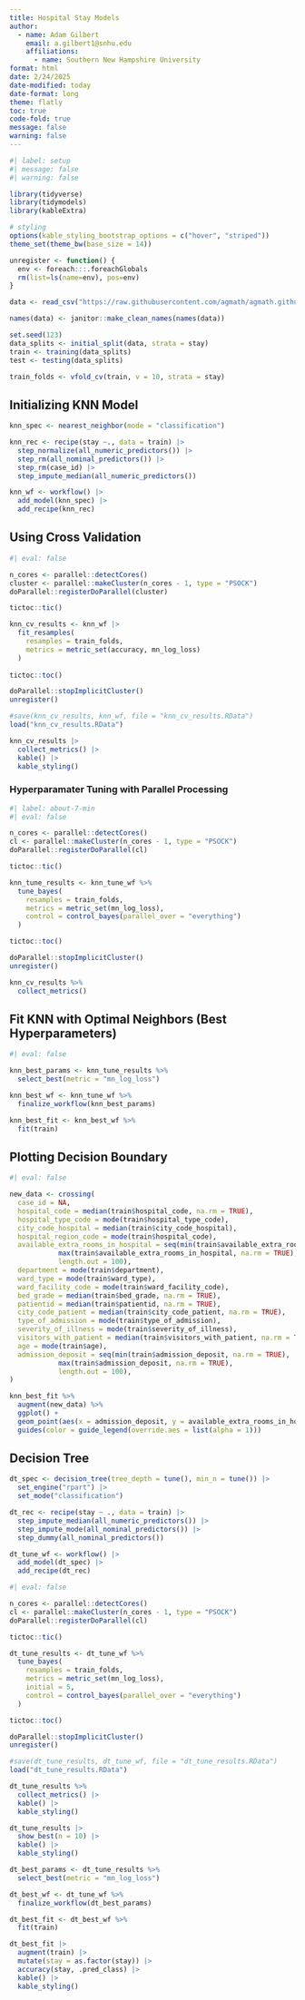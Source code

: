 ```yaml
---
title: Hospital Stay Models
author: 
  - name: Adam Gilbert
    email: a.gilbert1@snhu.edu
    affiliations: 
      - name: Southern New Hampshire University
format: html
date: 2/24/2025
date-modified: today
date-format: long
theme: flatly
toc: true
code-fold: true
message: false
warning: false
---
```


```r
#| label: setup
#| message: false
#| warning: false

library(tidyverse)
library(tidymodels)
library(kableExtra)

# styling
options(kable_styling_bootstrap_options = c("hover", "striped"))
theme_set(theme_bw(base_size = 14))

unregister <- function() {
  env <- foreach:::.foreachGlobals
  rm(list=ls(name=env), pos=env)
}

data <- read_csv("https://raw.githubusercontent.com/agmath/agmath.github.io/master/data/classification/hospital_stays_small.csv")

names(data) <- janitor::make_clean_names(names(data))

set.seed(123)
data_splits <- initial_split(data, strata = stay)
train <- training(data_splits)
test <- testing(data_splits)

train_folds <- vfold_cv(train, v = 10, strata = stay)

```

## Initializing KNN Model

```r

knn_spec <- nearest_neighbor(mode = "classification")

knn_rec <- recipe(stay ~., data = train) |>
  step_normalize(all_numeric_predictors()) |>
  step_rm(all_nominal_predictors()) |>
  step_rm(case_id) |>
  step_impute_median(all_numeric_predictors())

knn_wf <- workflow() |>
  add_model(knn_spec) |>
  add_recipe(knn_rec)

```

## Using Cross Validation

```r
#| eval: false

n_cores <- parallel::detectCores()
cluster <- parallel::makeCluster(n_cores - 1, type = "PSOCK")
doParallel::registerDoParallel(cluster)

tictoc::tic()

knn_cv_results <- knn_wf |>
  fit_resamples(
    resamples = train_folds,
    metrics = metric_set(accuracy, mn_log_loss)
  )
  
tictoc::toc()

doParallel::stopImplicitCluster()
unregister()

```

```r
#save(knn_cv_results, knn_wf, file = "knn_cv_results.RData")
load("knn_cv_results.RData")

knn_cv_results |>
  collect_metrics() |>
  kable() |>
  kable_styling()

```

### Hyperparamater Tuning with Parallel Processing

```r
#| label: about-7-min
#| eval: false

n_cores <- parallel::detectCores()
cl <- parallel::makeCluster(n_cores - 1, type = "PSOCK")
doParallel::registerDoParallel(cl)

tictoc::tic()

knn_tune_results <- knn_tune_wf %>%
  tune_bayes(
    resamples = train_folds,
    metrics = metric_set(mn_log_loss),
    control = control_bayes(parallel_over = "everything")
  )

tictoc::toc()

doParallel::stopImplicitCluster()
unregister()

knn_cv_results %>%
  collect_metrics()

```

## Fit KNN with Optimal Neighbors (Best Hyperparameters)

```r
#| eval: false

knn_best_params <- knn_tune_results %>%
  select_best(metric = "mn_log_loss")

knn_best_wf <- knn_tune_wf %>%
  finalize_workflow(knn_best_params)

knn_best_fit <- knn_best_wf %>%
  fit(train)

```

## Plotting Decision Boundary

```r
#| eval: false

new_data <- crossing(
  case_id = NA,
  hospital_code = median(train$hospital_code, na.rm = TRUE),
  hospital_type_code = mode(train$hospital_type_code),
  city_code_hospital = median(train$city_code_hospital),
  hospital_region_code = mode(train$hospital_code),
  available_extra_rooms_in_hospital = seq(min(train$available_extra_rooms_in_hospital, na.rm = TRUE),
            max(train$available_extra_rooms_in_hospital, na.rm = TRUE), 
            length.out = 100),
  department = mode(train$department),
  ward_type = mode(train$ward_type),
  ward_facility_code = mode(train$ward_facility_code),
  bed_grade = median(train$bed_grade, na.rm = TRUE),
  patientid = median(train$patientid, na.rm = TRUE),
  city_code_patient = median(train$city_code_patient, na.rm = TRUE),
  type_of_admission = mode(train$type_of_admission),
  severity_of_illness = mode(train$severity_of_illness),
  visitors_with_patient = median(train$visitors_with_patient, na.rm = TRUE),
  age = mode(train$age),
  admission_deposit = seq(min(train$admission_deposit, na.rm = TRUE),
            max(train$admission_deposit, na.rm = TRUE), 
            length.out = 100),
)

knn_best_fit %>%
  augment(new_data) %>%
  ggplot() + 
  geom_point(aes(x = admission_deposit, y = available_extra_rooms_in_hospital, color = .pred_class), alpha = 0.2) + 
  guides(color = guide_legend(override.aes = list(alpha = 1)))

```

## Decision Tree

```r

dt_spec <- decision_tree(tree_depth = tune(), min_n = tune()) |>
  set_engine("rpart") |>
  set_mode("classification")

dt_rec <- recipe(stay ~ ., data = train) |>
  step_impute_median(all_numeric_predictors()) |>
  step_impute_mode(all_nominal_predictors()) |>
  step_dummy(all_nominal_predictors())

dt_tune_wf <- workflow() |>
  add_model(dt_spec) |>
  add_recipe(dt_rec)

```

```r
#| eval: false

n_cores <- parallel::detectCores()
cl <- parallel::makeCluster(n_cores - 1, type = "PSOCK")
doParallel::registerDoParallel(cl)

tictoc::tic()

dt_tune_results <- dt_tune_wf %>%
  tune_bayes(
    resamples = train_folds,
    metrics = metric_set(mn_log_loss),
    initial = 5,
    control = control_bayes(parallel_over = "everything")
  )

tictoc::toc()

doParallel::stopImplicitCluster()
unregister()

```

```r

#save(dt_tune_results, dt_tune_wf, file = "dt_tune_results.RData")
load("dt_tune_results.RData")

dt_tune_results %>%
  collect_metrics() |>
  kable() |>
  kable_styling()

```

```r

dt_tune_results |>
  show_best(n = 10) |>
  kable() |>
  kable_styling()

```

```r

dt_best_params <- dt_tune_results %>%
  select_best(metric = "mn_log_loss")

dt_best_wf <- dt_tune_wf %>%
  finalize_workflow(dt_best_params)

dt_best_fit <- dt_best_wf %>%
  fit(train)

```

```r

dt_best_fit |>
  augment(train) |>
  mutate(stay = as.factor(stay)) |>
  accuracy(stay, .pred_class) |>
  kable() |>
  kable_styling()

```

